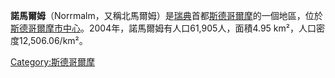 {{Infobox settlement
| name = Norrmalm
| type = [[Boroughs_of_Stockholm|Borough of Stockholm]]
| image_skyline =Norrmalmstorg4.JPG
| image_caption = The square "Norrmalmstorg"
| image_map = Stockholm boroughs 2007 Norrmalm.svg
| map_caption = Location within Stockholm
| latd = 59 |latm = 20|lats = 30|latNS = N
| longd = 18 |longm = 02|longs = 50|longEW = E
| coordinates_display = inline,title
| coordinates_region = SE
| subdivision_type = 國家
| subdivision_name = {{flag|Sweden}}
| subdivision_type2 = 城市
| subdivision_name2 = [[斯德哥爾摩|斯德哥爾摩]]
| subdivision_type3 = Municipal part
| subdivision_name3 = [[Stockholm_City_Centre|Innerstaden]]
| area_total_km2 = 4.95
| population_total = 69,592
| population_as_of = 2014
| population_density_km2 = auto
| established_title = Established
| established_date = 2007
| website = [http://www.stockholm.se/?omrade=Norrmalm Norrmalm] at stockholm.se
}}
'''諾馬爾姆'''（Norrmalm，又稱北馬爾姆）是[[瑞典|瑞典]]首都[[斯德哥爾摩|斯德哥爾摩]]的一個地區，位於[[斯德哥爾摩市中心|斯德哥爾摩市中心]]。2004年，諾馬爾姆有人口61,905人，面積4.95 km²，人口密度12,506.06/km²。

[[Category:斯德哥爾摩|Category:斯德哥爾摩]]
{{瑞典小作品}}